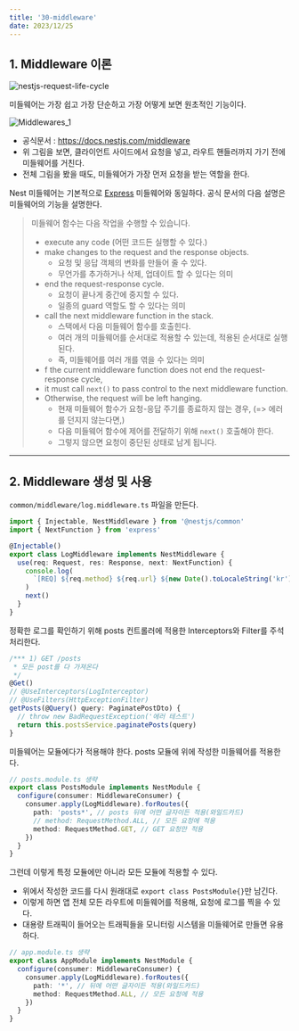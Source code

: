 ```yaml
---
title: '30-middleware'
date: 2023/12/25
---
```


## 1. Middleware 이론

![nestjs-request-life-cycle](https://raw.githubusercontent.com/berenickt/image-server/main/img/nestjs-request-life-cycle.png)

미들웨어는 가장 쉽고 가장 단순하고 가장 어떻게 보면 원초적인 기능이다.

![Middlewares_1](https://docs.nestjs.com/assets/Middlewares_1.png)

- 공식문서 : https://docs.nestjs.com/middleware
- 위 그림을 보면, 클라이언트 사이드에서 요청을 넣고, 라우트 핸들러까지 가기 전에 미들웨어를 거친다.
- 전체 그림을 봤을 때도, 미들웨어가 가장 먼저 요청을 받는 역할을 한다.

Nest 미들웨어는 기본적으로 [Express](https://expressjs.com/en/guide/using-middleware.html) 미들웨어와 동일하다. 공식 문서의 다음 설명은 미들웨어의 기능을 설명한다.

> 미들웨어 함수는 다음 작업을 수행할 수 있습니다.
>
> - execute any code (어떤 코드든 실행할 수 있다.)
> - make changes to the request and the response objects.
>   - 요청 및 응답 객체의 변화를 만들어 줄 수 있다.
>   - 무언가를 추가하거나 삭제, 업데이트 할 수 있다는 의미
> - end the request-response cycle.
>   - 요청이 끝나게 중간에 중지할 수 있다.
>   - 일종의 guard 역할도 할 수 있다는 의미
> - call the next middleware function in the stack.
>   - 스택에서 다음 미들웨어 함수를 호출힌다.
>   - 여러 개의 미들웨어를 순서대로 적용할 수 있는데, 적용된 순서대로 실행된다.
>   - 즉, 미들웨어를 여러 개를 엮을 수 있다는 의미
> - f the current middleware function does not end the request-response cycle,
> - it must call `next()` to pass control to the next middleware function.
> - Otherwise, the request will be left hanging.
>   - 현재 미들웨어 함수가 요청-응답 주기를 종료하지 않는 경우, (=> 에러를 던지지 않는다면,)
>   - 다음 미들웨어 함수에 제어를 전달하기 위해 `next()` 호출해야 한다.
>   - 그렇지 않으면 요청이 중단된 상태로 남게 됩니다.

---

## 2. Middleware 생성 및 사용

`common/middleware/log.middleware.ts` 파일을 만든다.

```ts common/middleware/log.middleware.ts
import { Injectable, NestMiddleware } from '@nestjs/common'
import { NextFunction } from 'express'

@Injectable()
export class LogMiddleware implements NestMiddleware {
  use(req: Request, res: Response, next: NextFunction) {
    console.log(
      `[REQ] ${req.method} ${req.url} ${new Date().toLocaleString('kr')}`,
    )
    next()
  }
}
```

정확한 로그를 확인하기 위해 posts 컨트롤러에 적용한 Interceptors와 Filter를 주석처리한다.

```ts posts.controller.ts
/*** 1) GET /posts
 * 모든 post를 다 가져온다
 */
@Get()
// @UseInterceptors(LogInterceptor)
// @UseFilters(HttpExceptionFilter)
getPosts(@Query() query: PaginatePostDto) {
  // throw new BadRequestException('에러 테스트')
  return this.postsService.paginatePosts(query)
}
```

미들웨어는 모듈에다가 적용해야 한다. posts 모듈에 위에 작성한 미들웨어를 적용한다.

```ts posts.module.ts
// posts.module.ts 생략
export class PostsModule implements NestModule {
  configure(consumer: MiddlewareConsumer) {
    consumer.apply(LogMiddleware).forRoutes({
      path: 'posts*', // posts 뒤에 어떤 글자이든 적용(와일드카드)
      // method: RequestMethod.ALL, // 모든 요청에 적용
      method: RequestMethod.GET, // GET 요청만 적용
    })
  }
}
```

그런데 이렇게 특정 모듈에만 아니라 모든 모듈에 적용할 수 있다.

- 위에서 작성한 코드를 다시 원래대로 `export class PostsModule{}`만 남긴다.
- 이렇게 하면 앱 전체 모든 라우트에 미들웨어를 적용해, 요청에 로그를 찍을 수 있다.
- 대용량 트래픽이 들어오는 트래픽들을 모니터링 시스템을 미들웨어로 만들면 유용하다.

```ts app.module.ts
// app.module.ts 생략
export class AppModule implements NestModule {
  configure(consumer: MiddlewareConsumer) {
    consumer.apply(LogMiddleware).forRoutes({
      path: '*', // 뒤에 어떤 글자이든 적용(와일드카드)
      method: RequestMethod.ALL, // 모든 요청에 적용
    })
  }
}
```
